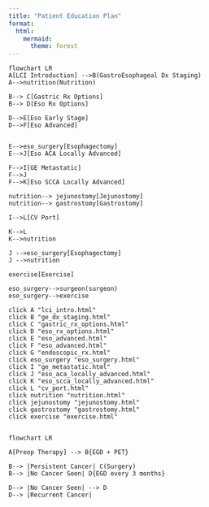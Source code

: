 ```yaml
---
title: "Patient Education Plan"
format:
  html: 
    mermaid: 
      theme: forest
---
```


```mermaid
flowchart LR
A[LCI Introduction] -->B(GastroEsophageal Dx Staging)
A-->nutrition(Nutrition)

B--> C[Gastric Rx Options]
B--> D[Eso Rx Options]

D-->E[Eso Early Stage]
D-->F[Eso Advanced]


E-->eso_surgery[Esophagectomy]
E-->J[Eso ACA Locally Advanced]

F-->I[GE Metastatic]
F-->J
F-->K[Eso SCCA Locally Advanced]

nutrition--> jejunostomy[Jejunostomy]
nutrition--> gastrostomy[Gastrostomy]

I-->L[CV Port]

K-->L
K-->nutrition

J -->eso_surgery[Esophagectomy]
J -->nutrition

exercise[Exercise]

eso_surgery-->surgeon(surgeon)
eso_surgery-->exercise

click A "lci_intro.html"
click B "ge_dx_staging.html"
click C "gastric_rx_options.html"
click D "eso_rx_options.html"
click E "eso_advanced.html"
click F "eso_advanced.html"
click G "endoscopic_rx.html"
click eso_surgery "eso_surgery.html"
click I "ge_metastatic.html"
click J "eso_aca_locally_advanced.html"
click K "eso_scca_locally_advanced.html"
click L "cv_port.html"
click nutrition "nutrition.html"
click jejunostomy "jejunostomy.html"
click gastrostomy "gastrostomy.html"
click exercise "exercise.html"


```


```mermaid
flowchart LR

A[Preop Therapy] --> B{EGD + PET}

B--> |Persistent Cancer| C(Surgery)
B--> |No Cancer Seen| D{EGD every 3 months}

D--> |No Cancer Seen| --> D
D--> |Recurrent Cancer| 


```